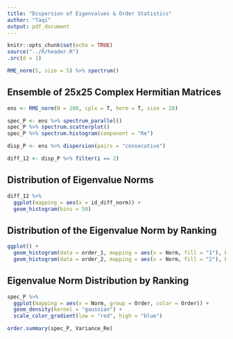 ```yaml
---
title: "Dispersion of Eigenvalues & Order Statistics"
author: "Taqi"
output: pdf_document
---
```


```r
knitr::opts_chunk$set(echo = TRUE)
source("../R/header.R")
.src(d = 1)
```

```r
RME_norm(5, size = 5) %>% spectrum()
```


## Ensemble of 25x25 Complex Hermitian Matrices

```r
ens <- RME_norm(N = 200, cplx = T, herm = T, size = 20)
```

```r
spec_P <- ens %>% spectrum_parallel()
spec_P %>% spectrum.scatterplot()
spec_P %>% spectrum.histogram(component = "Re")
```

```r
disp_P <- ens %>% dispersion(pairs = "consecutive")
```

```r
diff_12 <- disp_P %>% filter(i == 2)
```

## Distribution of Eigenvalue Norms

```r
diff_12 %>%
  ggplot(mapping = aes(x = id_diff_norm)) +
  geom_histogram(bins = 50)
```

## Distribution of the Eigenvalue Norm by Ranking

```r
ggplot() +
  geom_histogram(data = order_1, mapping = aes(x = Norm, fill = "1"), bins = 50) +
  geom_histogram(data = order_2, mapping = aes(x = Norm, fill = "2"), bins = 50)
```

## Eigenvalue Norm Distribution by Ranking

```r
spec_P %>%
  ggplot(mapping = aes(x = Norm, group = Order, color = Order)) +
  geom_density(kernel = "gaussian") +
  scale_color_gradient(low = "red", high = "blue")
```

```r
order.summary(spec_P, Variance_Re)
```


